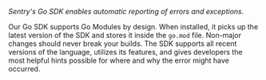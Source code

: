 <Note>
<markdown>

_Sentry's Go SDK enables automatic reporting of errors and exceptions._

Our Go SDK supports Go Modules by design. When installed, it picks up the latest version of the SDK and stores it inside the `go.mod` file. Non-major changes should never break your builds. The SDK supports all recent versions of the language, utilizes its features, and gives developers the most helpful hints possible for where and why the error might have occurred.

</markdown>
</Note>
